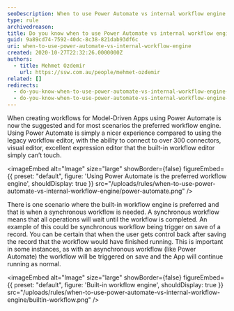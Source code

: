 ```yaml
---
seoDescription: When to use Power Automate vs internal workflow engine (Model Driven Apps)?
type: rule
archivedreason:
title: Do you know when to use Power Automate vs internal workflow engine (Model Driven Apps)?
guid: 9a89cd74-7592-40dc-8c38-821dab93df6c
uri: when-to-use-power-automate-vs-internal-workflow-engine
created: 2020-10-27T22:32:26.0000000Z
authors:
  - title: Mehmet Ozdemir
    url: https://ssw.com.au/people/mehmet-ozdemir
related: []
redirects:
  - do-you-know-when-to-use-power-automate-vs-internal-workflow-engine-model-driven-apps
  - do-you-know-when-to-use-power-automate-vs-internal-workflow-engine-(model-driven-apps)
---
```


When creating workflows for Model-Driven Apps using Power Automate is now the suggested and for most scenarios the preferred workflow engine. Using Power Automate is simply a nicer experience compared to using the legacy workflow editor, with the ability to connect to over 300 connectors, visual editor, excellent expression editor that the built-in workflow editor simply can’t touch.

<imageEmbed
  alt="Image"
  size="large"
  showBorder={false}
  figureEmbed={{
    preset: "default",
    figure: 'Using Power Automate is the preferred workflow engine',
    shouldDisplay: true
  }}
  src="/uploads/rules/when-to-use-power-automate-vs-internal-workflow-engine/power-automate.png"
/>

There is one scenario where the built-in workflow engine is preferred and that is when a synchronous workflow is needed. A synchronous workflow means that all operations will wait until the workflow is completed. An example of this could be synchronous workflow being trigger on save of a record. You can be certain that when the user gets control back after saving the record that the workflow would have finished running. This is important in some instances, as with an asynchronous workflow (like Power Automate) the workflow will be triggered on save and the App will continue running as normal.


<imageEmbed
  alt="Image"
  size="large"
  showBorder={false}
  figureEmbed={{
    preset: "default",
    figure: 'Built-in workflow engine',
    shouldDisplay: true
  }}
  src="/uploads/rules/when-to-use-power-automate-vs-internal-workflow-engine/builtin-workflow.png"
/>
